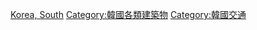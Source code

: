 {{Commonscat|Bridges in South Korea}}

[[Category:亚洲各国桥梁|Korea, South]]
[[Category:韓國各類建築物|Category:韓國各類建築物]]
[[Category:韓國交通|Category:韓國交通]]